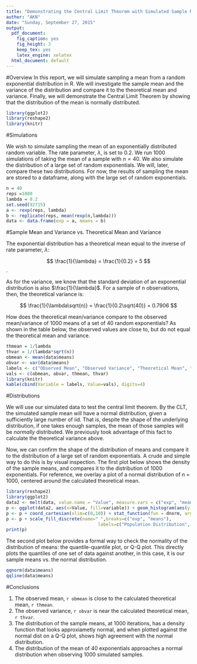 ```yaml
---
title: "Demonstrating the Central Limit Theorem with Simulated Sample Means"
author: "AKN"
date: "Sunday, September 27, 2015"
output:
  pdf_document:
    fig_caption: yes
    fig_height: 3
    keep_tex: yes
    latex_engine: xelatex
  html_document: default
---
```



#Overview
In this report, we will simulate sampling a mean from a random exponential distribution in R. We will investigate the sample mean and the variance of the distribution and compare it to the theoretical mean and variance. Finally, we will demonstrate the Central Limit Theorem by showing that the distribution of the mean is normally distributed. 

```r
library(ggplot2)
library(reshape2)
library(knitr)
```


#Simulations  

We wish to simulate sampling the mean of an exponentially distributed random variable. The rate parameter, $\lambda$, is set to 0.2. We run 1000 simulations of taking the mean of a sample with $n = 40$. We also simulate the distribution of a large set of random exponentials. We will, later, compare these two distributions. For now, the results of sampling the mean are stored to a dataframe, along with the large set of random exponentials. 


```r
n = 40
reps =1000
lambda = 0.2
set.seed(92715)
a <- rexp(reps, lambda)
b <- replicate(reps, mean(rexp(n,lambda)))
data <- data.frame(exp = a, means = b)
```

#Sample Mean and Variance vs. Theoretical Mean and Variance  

The exponential distribution has a theoretical mean equal to the inverse of rate parameter, $\lambda$:   

  $$ \frac{1}{\lambda} = \frac{1}{0.2} = 5 $$.  
  
As for the variance, we know that the standard deviation of an exponential distribution is also $\frac{1}{\lambda}$. For a sample of n observations, then, the theoretical variance is:  
  
  $$ \frac{1}{\lambda\sqrt(n)} = \frac{1}{0.2\sqrt(40)} = 0.7906 $$  
  
How does the theoretical mean/variance compare to the observed mean/variance of 1000 means of a set of 40 random exponentials? As shown in the table below, the observed values are close to, but do not equal the theoretical mean and variance.  


```r
thmean = 1/lambda
thvar = 1/(lambda*sqrt(n))
obmean <- mean(data$means)
obvar <- var(data$means)
labels <- c("Observed Mean", "Observed Variance", "Theoretical Mean", "Theoretical Variance") 
vals <- c(obmean, obvar, thmean, thvar)
library(knitr)
kable(cbind(Variable = labels, Value=vals), digits=4)
```

#Distributions  

  We will use our simulated data to test the central limit theorem. By the CLT, the simulated sample mean will have a normal distribution, given a sufficiently large number of iid. That is, despite the shape of the underlying distribution, if one takes enough samples, the mean of those samples will be _normally_ distributed. We previously took advantage of this fact to calculate the theoretical variance above.  
   
  
  Now, we can confirm the shape of the distribution of means and compare it to the distribution of a large set of random exponentials. A crude and simple way to do this is by visual inspection. The first plot below shows the density of the sample means, and compares it to the distribution of 1000 exponentials. For reference, we overlay a plot of a normal distribution of n = 1000, centered around the calculated theoretical mean. 
  

```r
library(reshape2)
library(ggplot2)
data2 <- melt(data, value.name = "Value", measure.vars = c("exp", "means"))
p <- ggplot(data2, aes(x=Value, fill=variable)) + geom_histogram(aes(y = ..density..), binwidth=0.5)
p <- p + coord_cartesian(xlim=c(0,10)) + stat_function(fun = dnorm, args = list(mean=1/lambda, sd = thvar), n = reps, color="black")
p <- p + scale_fill_discrete(name=" ",breaks=c("exp", "means"),
                                   labels=c("Population Distribution", "Distribution of Sample Means"))
print(p)
```

The second plot below provides a formal way to check the normality of the distribution of means: the quantile-quantile plot, or Q-Q plot. This directly plots the quantiles of one set of data against another, in this case, it is our sample means vs. the normal distribution. 


```r
qqnorm(data$means)
qqline(data$means)
```

#Conclusions  

  1. The observed mean, `r obmean` is close to the calculated theoretical mean, `r thmean`.  
  2. The observed variance, `r obvar` is near the calculated theoretical mean, `r thvar`.  
  3. The distribution of the sample means, at 1000 iterations, has a density function that looks approxiametly normal, and when plotted against the normal dist on a Q-Q plot, shows high agreement with the normal distribution.  
  4. The distribution of the mean of 40 exponentials approaches a normal distribution when observing 1000 simulated samples. 